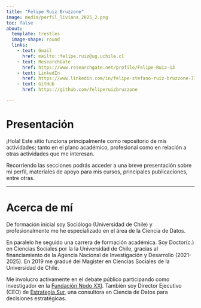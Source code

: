 ```yaml
---
title: "Felipe Ruiz Bruzzone"
image: media/perfil_liviana_2025_2.png
toc: false
about:
  template: trestles
  image-shape: round
  links:
    - text: Gmail
      href: mailto::felipe.ruiz@ug.uchile.cl
    - text: ResearchGate
      href: https://www.researchgate.net/profile/Felipe-Ruiz-13     
    - text: LinkedIn
      href: https://www.linkedin.com/in/felipe-stefano-ruiz-bruzzone-71b068169/
    - text: GitHub
      href: https://github.com/feliperuizbruzzone

---
```

# Presentación

¡Hola! Este sitio funciona principalmente como repositorio de mis actividades; tanto en el plano académico, profesional como en relación a otras actividades que me interesan. 

Recorriendo las secciones podrás acceder a una breve presentación sobre mi perfil, materiales de apoyo para mis cursos, principales publicaciones, entre otras.

---
# Acerca de mí
De formación inicial soy Sociólogo (Universidad de Chile) y profesionalmente me he especializado en el área de la Ciencia de Datos.

En paralelo he seguido una carrera de formación académica. Soy Doctor(c.) en Ciencias Sociales por la la Universidad de Chile, gracias al financiamiento de la Agencia Nacional de Investigación y Desarrollo (2021-2025). En 2019 me gradué del Magíster en Ciencias Sociales de la Universidad de Chile.

Me involucro activamente en el debate público participando como investigador en la [Fundación Nodo XXI](https://www.nodoxxi.cl/). También soy Director Ejecutivo (CEO) de [Estrategia Sur](https://estrategiasur.cl/), una consultora en Ciencia de Datos para decisiones estratégicas.
